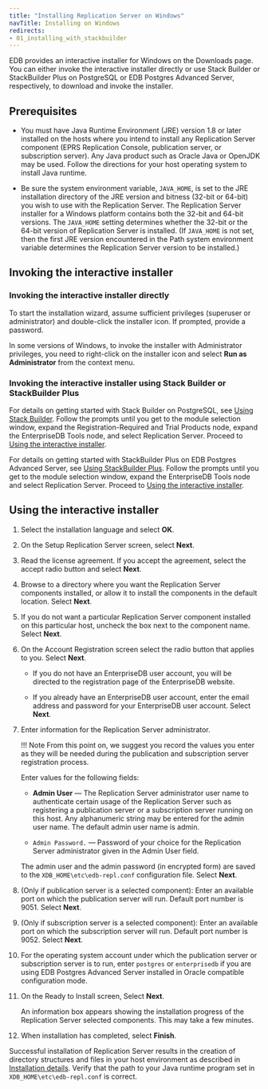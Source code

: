 ```yaml
---
title: "Installing Replication Server on Windows"
navTitle: Installing on Windows
redirects:
- 01_installing_with_stackbuilder
---
```


<div id="installing_with_stackbuilder" class="registered_link"></div>

EDB provides an interactive installer for Windows on the Downloads page. You can either invoke the interactive installer directly or use Stack Builder or StackBuilder Plus on PostgreSQL or EDB Postgres Advanced Server, respectively, to download and invoke the installer. 




## Prerequisites

- You must have Java Runtime Environment (JRE) version 1.8 or later installed on the hosts where you intend to install any Replication Server component (EPRS Replication Console, publication server, or subscription server). Any Java product such as Oracle Java or OpenJDK may be used. Follow the directions for your host operating system to install Java runtime.

- Be sure the system environment variable, `JAVA_HOME`, is set to the JRE installation directory of the JRE version and bitness (32-bit or 64-bit) you wish to use with the Replication Server. The Replication Server installer for a Windows platform contains both the 32-bit and 64-bit versions. The `JAVA_HOME` setting determines whether the 32-bit or the 64-bit version of Replication Server is installed. (If `JAVA_HOME` is not set, then the first JRE version encountered in the Path system environment variable determines the Replication Server version to be installed.)

## Invoking the interactive installer

### Invoking the interactive installer directly

To start the installation wizard, assume sufficient privileges (superuser or administrator) and double-click the installer icon. If prompted, provide a password.

In some versions of Windows, to invoke the installer with Administrator privileges, you need to right-click on the installer icon and select **Run as Administrator** from the context menu.

### Invoking the interactive installer using Stack Builder or StackBuilder Plus

For details on getting started with Stack Builder on PostgreSQL, see [Using Stack Builder](https://www.enterprisedb.com/docs/supported-open-source/postgresql/installer/03_using_stackbuilder/). Follow the prompts until you get to the module selection window, expand the Registration-Required and Trial Products node, expand the EnterpriseDB Tools node, and select Replication Server. Proceed to [Using the interactive installer](#using-the-interactive-installer).

For details on getting started with StackBuilder Plus on EDB Postgres Advanced Server, see [Using StackBuilder Plus](/epas/latest/epas_inst_windows/installing_advanced_server_with_the_interactive_installer/using_stackbuilder_plus/). Follow the prompts until you get to the module selection window, expand the EnterpriseDB Tools node and select Replication Server. Proceed to [Using the interactive installer](#using-the-interactive-installer).

## Using the interactive installer 

1. Select the installation language and select **OK**.

1. On the Setup Replication Server screen, select **Next**.

1. Read the license agreement. If you accept the agreement, select the accept radio button and select **Next**.

1. Browse to a directory where you want the Replication Server components installed, or allow it to install the components in the default location. Select **Next**.

1. If you do not want a particular Replication Server component installed on this particular host, uncheck the box next to the component name. Select **Next**.

1. On the Account Registration screen select the radio button that applies to you. Select **Next**.

   - If you do not have an EnterpriseDB user account, you will be directed to the registration page of the EnterpriseDB website.

   - If you already have an EnterpriseDB user account, enter the email address and password for your EnterpriseDB user account. Select **Next**.

1. Enter information for the Replication Server administrator.

   !!! Note
       From this point on, we suggest you record the values you enter as they will be needed during the publication and subscription server registration process.

   Enter values for the following fields:

    -   **Admin User** &mdash; The Replication Server administrator user name to authenticate certain usage of the Replication Server such as registering a publication server or a subscription server running on this host. Any alphanumeric string may be entered for the admin user name. The default admin user name is admin.

   -   `Admin Password.` &mdash; Password of your choice for the Replication Server administrator given in the Admin User field.

   The admin user and the admin password (in encrypted form) are saved to the `XDB_HOME\etc\edb-repl.conf` configuration file. Select **Next**.

1. (Only if publication server is a selected component): Enter an available port on which the publication server will run. Default port number is 9051. Select **Next**.

1. (Only if subscription server is a selected component): Enter an available port on which the subscription server will run. Default port number is 9052. Select **Next**.

1. For the operating system account under which the publication server or subscription server is to run, enter `postgres` or `enterprisedb` if you are using EDB Postgres Advanced Server installed in Oracle compatible configuration mode.

1. On the Ready to Install screen, Select **Next**.

   An information box appears showing the installation progress of the Replication Server selected components. This may take a few minutes.

1. When installation has completed, select **Finish**.


Successful installation of Replication Server results in the creation of directory structures and files in your host environment as described in [Installation details](installation_details). Verify that the path to your Java runtime program set in `XDB_HOME\etc\edb-repl.conf` is correct.

